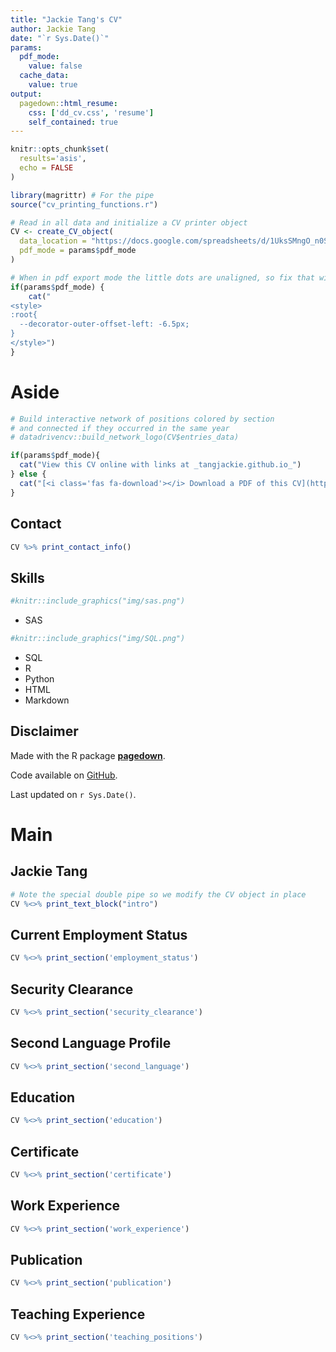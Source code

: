 ```yaml
---
title: "Jackie Tang's CV"
author: Jackie Tang
date: "`r Sys.Date()`"
params:
  pdf_mode:
    value: false
  cache_data:
    value: true
output:
  pagedown::html_resume:
    css: ['dd_cv.css', 'resume']
    self_contained: true
---
```


<!-- inicio academic icons -->
<link rel="stylesheet" href="https://cdn.jsdelivr.net/gh/jpswalsh/academicons@1/css/academicons.min.css">
<!-- final academic icons -->

<!-- inicio font awesome -->
<script src="https://kit.fontawesome.com/1f72d6921a.js" crossorigin="anonymous"></script>
<!-- final font awesome -->



```r
knitr::opts_chunk$set(
  results='asis', 
  echo = FALSE
)

library(magrittr) # For the pipe
source("cv_printing_functions.r")

# Read in all data and initialize a CV printer object
CV <- create_CV_object(
  data_location = "https://docs.google.com/spreadsheets/d/1UksSMngO_n0SNxbgIJKlTk2sOtBLrpb5HmXl9GxBQv0/edit?usp=sharing",  
  pdf_mode = params$pdf_mode
)

```


```r
# When in pdf export mode the little dots are unaligned, so fix that with some conditional CSS.
if(params$pdf_mode) {
    cat("
<style>
:root{
  --decorator-outer-offset-left: -6.5px;
}
</style>")
}
```


Aside
================================================================================

```r
# Build interactive network of positions colored by section
# and connected if they occurred in the same year
# datadrivencv::build_network_logo(CV$entries_data)
```


```r
if(params$pdf_mode){
  cat("View this CV online with links at _tangjackie.github.io_")
} else {
  cat("[<i class='fas fa-download'></i> Download a PDF of this CV](https://github.com/tangjackie/CV/blob/master/cv.pdf)")
}
```

Contact {#contact}
--------------------------------------------------------------------------------

```r
CV %>% print_contact_info()
```



Skills {#skills}
--------------------------------------------------------------------------------

```r
#knitr::include_graphics("img/sas.png")
```
- SAS
```r
#knitr::include_graphics("img/SQL.png")
```
- SQL
- <i class="fab fa-r-project"></i> R
- <i class="fab fa-python"></i> Python
- <i class="fab fa-html5"></i> HTML
- <i class="fab fa-markdown"></i> Markdown



Disclaimer {#disclaimer}
--------------------------------------------------------------------------------

Made with the R package [**pagedown**](https://github.com/rstudio/pagedown). 

Code available on <i class="fa fa-github"></i> [GitHub](https://github.com/tangjackie/CV).

Last updated on `r Sys.Date()`.



Main
================================================================================

Jackie Tang {#title}
--------------------------------------------------------------------------------

```r
# Note the special double pipe so we modify the CV object in place
CV %<>% print_text_block("intro") 
```


Current Employment Status {data-icon=id-card}
--------------------------------------------------------------------------------

```r
CV %<>% print_section('employment_status')
```


Security Clearance {data-icon=fingerprint}
--------------------------------------------------------------------------------

```r
CV %<>% print_section('security_clearance')
```


Second Language Profile {data-icon=language}
--------------------------------------------------------------------------------

```r
CV %<>% print_section('second_language')
```


Education {data-icon=graduation-cap data-concise=true}
--------------------------------------------------------------------------------

```r
CV %<>% print_section('education')
```


Certificate {data-icon=certificate data-concise=true}
--------------------------------------------------------------------------------

```r
CV %<>% print_section('certificate')
```


Work Experience {data-icon=suitcase}
--------------------------------------------------------------------------------

<!-- ::: aside -->
<!-- ```{r}  -->
<!-- CV %<>% print_text_block('work_experience_aside') -->
<!-- ``` -->
<!-- ::: -->

```r
CV %<>% print_section('work_experience')
```


Publication {data-icon=book}
--------------------------------------------------------------------------------

```r
CV %<>% print_section('publication')
```


<!-- These breaks just force a new page so section doesnt get cut off -->
<!-- <br> -->
<!-- <br> -->
<!-- <br> -->

Teaching Experience {data-icon=chalkboard-teacher}
--------------------------------------------------------------------------------

<!-- ::: aside -->
<!-- ```{r}  -->
<!-- CV %<>% print_text_block('teaching_experience_aside') -->
<!-- ``` -->
<!-- ::: -->

```r
CV %<>% print_section('teaching_positions')
```




